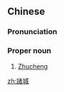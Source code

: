 {{also|诸城}}
==Chinese==
{{zh-forms|s=诸城}}

===Pronunciation===
{{zh-pron
|m=Zhūchéng
|c=zyu1 sing4
|h=pfs=Chû-sàng
|cat=pn
}}

===Proper noun===
{{zh-proper noun}}

# [[Zhucheng]]

{{zh-cat|Cities}}

[[zh:諸城]]